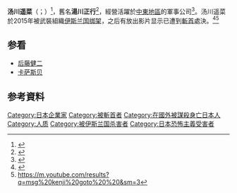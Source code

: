 '''汤川遥菜'''（{{jpn|j=湯川 遥菜|hg=ゆかわ はるな|rm=Yukawa Haruna}}；{{bd|1972年|4月27日|2015年|1月24日|catIdx=Yukawa}}）<ref>{{Cite web |url=http://4.bp.blogspot.com/-XnXFlkIXaIw/U_j5VXJRFvI/AAAAAAAANAQ/yFgXWljPntw/s1600/10628132_328228677341603_379028836064036087_n.jpg |title=存档副本 |accessdate=2015-02-22 |archive-date=2015-02-09 |archive-url=https://web.archive.org/web/20150209234504/http://4.bp.blogspot.com/-XnXFlkIXaIw/U_j5VXJRFvI/AAAAAAAANAQ/yFgXWljPntw/s1600/10628132_328228677341603_379028836064036087_n.jpg |dead-url=no }}</ref>，舊名'''湯川正行'''<ref>{{cite news|author=李忠謙 |title=IS人質湯川遙菜：曾自宮、喪妻 自稱川島芳子轉世 |url=http://www.stormmediagroup.com/opencms/news/detail/005eceda-a1ea-11e4-9ecd-ef2804cba5a1/?uuid=005eceda-a1ea-11e4-9ecd-ef2804cba5a1 |accessdate=2015-01-25 |newspaper=風傳媒 |date=2015-01-22 |archiveurl=https://web.archive.org/web/20150125060543/http://www.stormmediagroup.com/opencms/news/detail/005eceda-a1ea-11e4-9ecd-ef2804cba5a1/?uuid=005eceda-a1ea-11e4-9ecd-ef2804cba5a1 |archivedate=2015-01-25 |deadurl=yes }}</ref>，經營活躍於[[中東地區|中東地區]]的軍事公司<ref>{{cite news|title=經營神秘軍企 妻亡自殺自閹 湯川遙菜 42歲，來自千葉縣|url=http://paper.wenweipo.com/2015/01/21/GJ1501210012.htm|accessdate=2015-01-25|newspaper=文匯報|date=2015-01-21|archive-date=2015-02-05|archive-url=https://web.archive.org/web/20150205025324/http://paper.wenweipo.com/2015/01/21/GJ1501210012.htm|dead-url=no}}</ref>。汤川遥菜於2015年被武裝組織[[伊斯兰国|伊斯兰国]][[绑架|绑架]]，之后有放出影片显示已遭到[[斬首|斬首]]處決。<ref>{{cite news|title=伊斯蘭國將日本人質湯川遙菜斬首要求釋放犯人 |url=https://hk.news.yahoo.com/%E4%BC%8A%E6%96%AF%E8%98%AD%E5%9C%8B%E5%B0%87%E6%97%A5%E6%9C%AC%E4%BA%BA%E8%B3%AA%E6%B9%AF%E5%B7%9D%E9%81%99%E8%8F%9C%E6%96%AC%E9%A6%96%E8%A6%81%E6%B1%82%E9%87%8B%E6%94%BE%E7%8A%AF%E4%BA%BA-153400540.html |accessdate=2015-01-25 |newspaper=商業電台 |date=2015-01-24 |archiveurl=https://web.archive.org/web/20150125094105/https://hk.news.yahoo.com/%E4%BC%8A%E6%96%AF%E8%98%AD%E5%9C%8B%E5%B0%87%E6%97%A5%E6%9C%AC%E4%BA%BA%E8%B3%AA%E6%B9%AF%E5%B7%9D%E9%81%99%E8%8F%9C%E6%96%AC%E9%A6%96%E8%A6%81%E6%B1%82%E9%87%8B%E6%94%BE%E7%8A%AF%E4%BA%BA-153400540.html |archivedate=2015-01-25 |deadurl=yes }}</ref><ref name="msg kenji goto"> https://m.youtube.com/results?q=msg%20kenji%20goto%20%20&sm=3 </ref>

==参看==
*[[后藤健二|后藤健二]]
*[[卡萨斯贝|卡萨斯贝]]

== 参考資料 ==
{{reflist}}

{{DEFAULTSORT:Yukawa Haruna}}
[[Category:日本企業家|Category:日本企業家]]
[[Category:被斬首者|Category:被斬首者]]
[[Category:在國外被謀殺身亡日本人|Category:在國外被謀殺身亡日本人]]
[[Category:人质|Category:人质]]
[[Category:被伊斯兰国杀害者|Category:被伊斯兰国杀害者]]
[[Category:日本恐怖主義受害者|Category:日本恐怖主義受害者]]